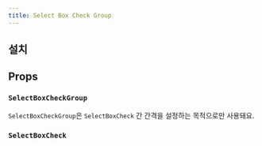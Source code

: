 ```yaml
---
title: Select Box Check Group
---
```


<ComponentExample name="select-box-check-group-preview" />

## 설치

<Installation name="select-box-group" />

## Props

### `SelectBoxCheckGroup`

`SelectBoxCheckGroup`은 `SelectBoxCheck` 간 간격을 설정하는 목적으로만 사용돼요.

### `SelectBoxCheck`

<AutoTypeTable
  path="./registry/ui/select-box-group.tsx"
  name="SelectBoxCheckProps"
/>
